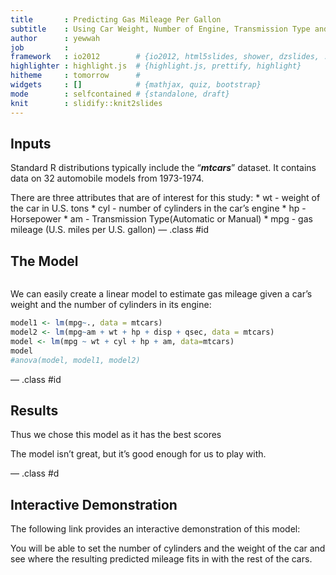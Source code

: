 ```yaml
---
title       : Predicting Gas Mileage Per Gallon
subtitle    : Using Car Weight, Number of Engine, Transmission Type and Horsepower
author      : yewwah
job         : 
framework   : io2012        # {io2012, html5slides, shower, dzslides, ...}
highlighter : highlight.js  # {highlight.js, prettify, highlight}
hitheme     : tomorrow      # 
widgets     : []            # {mathjax, quiz, bootstrap}
mode        : selfcontained # {standalone, draft}
knit        : slidify::knit2slides
---
```


## Inputs
Standard R distributions typically include the "***mtcars***" dataset. It contains data on 32 automobile models from 1973-1974.
<p>
There are three attributes that are of interest for this study:
* wt - weight of the car in U.S. tons
* cyl - number of cylinders in the car's engine
* hp - Horsepower
* am - Transmission Type(Automatic or Manual)
* mpg - gas mileage (U.S. miles per U.S. gallon)
--- .class #id 

## The Model
```r

```
We can easily create a linear model to estimate gas mileage given
a car's weight and the number of cylinders in its engine:

```r

model1 <- lm(mpg~., data = mtcars)
model2 <- lm(mpg~am + wt + hp + disp + qsec, data = mtcars)
model <- lm(mpg ~ wt + cyl + hp + am, data=mtcars)
model
#anova(model, model1, model2)
```

--- .class #id 

## Results

Thus we chose this model as it has the best scores


The model isn't great, but it's good enough for us to play with.

--- .class #d

## Interactive Demonstration

The following link provides an interactive demonstration of this model:    
   
You will be able to set the number of cylinders and the weight of
the car and see where the resulting predicted mileage fits in with
the rest of the cars.


